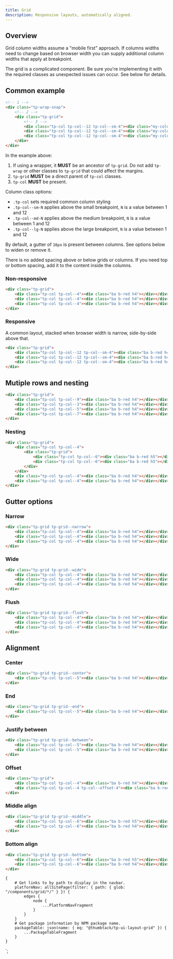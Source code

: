 ```yaml
---
title: Grid
description: Responsive layouts, automatically aligned.
---
```



<ComponentHeader data={props.data} />

## Overview

Grid column widths assume a "mobile first" approach. If columns widths need to change based on browser width you can supply additional column widths that apply at breakpoint.

The grid is a complicated component. Be sure you're implementing it with the required classes as unexpected issues can occur. See below for details.

## Common example

```html shouldRender=false
<!-- 1 -->
<div class="tp-wrap-snap">
    <!-- 2 -->
    <div class="tp-grid">
        <!-- 3 -->
        <div class="tp-col tp-col--12 tp-col--sm-4"><div class="my-column-content"></div></div>
        <div class="tp-col tp-col--12 tp-col--sm-4"><div class="my-column-content"></div></div>
        <div class="tp-col tp-col--12 tp-col--sm-4"><div class="my-column-content"></div></div>
    </div>
</div>
```

In the example above:

1. If using a wrapper, it **MUST** be an ancestor of `tp-grid`. Do not add `tp-wrap` or other classes to `tp-grid` that could affect the margins.
2. `tp-grid` **MUST** be a direct parent of `tp-col` classes.
3. `tp-col` **MUST** be present.

Column class options:

-   `.tp-col` sets required common column styling
-   `.tp-col--sm-N` applies above the small breakpoint, `N` is a value between 1 and 12
-   `.tp-col--md-N` applies above the medium breakpoint, `N` is a value between 1 and 12
-   `.tp-col--lg-N` applies above the large breakpoint, `N` is a value between 1 and 12

By default, a gutter of `16px` is present between columns. See options below to widen or remove it.

There is no added spacing above or below grids or columns. If you need top or bottom spacing, add it to the content inside the columns.

### Non-responsive

```html
<div class="tp-grid">
    <div class="tp-col tp-col--4"><div class="ba b-red h4"></div></div>
    <div class="tp-col tp-col--4"><div class="ba b-red h4"></div></div>
    <div class="tp-col tp-col--4"><div class="ba b-red h4"></div></div>
</div>
```

### Responsive

A common layout, stacked when browser width is narrow, side-by-side above that.

```html
<div class="tp-grid">
    <div class="tp-col tp-col--12 tp-col--sm-4"><div class="ba b-red h4"></div></div>
    <div class="tp-col tp-col--12 tp-col--sm-4"><div class="ba b-red h4"></div></div>
    <div class="tp-col tp-col--12 tp-col--sm-4"><div class="ba b-red h4"></div></div>
</div>
```

## Mutiple rows and nesting

```html
<div class="tp-grid">
    <div class="tp-col tp-col--9"><div class="ba b-red h4"></div></div>
    <div class="tp-col tp-col--3"><div class="ba b-red h4"></div></div>
    <div class="tp-col tp-col--5"><div class="ba b-red h4"></div></div>
    <div class="tp-col tp-col--7"><div class="ba b-red h4"></div></div>
</div>
```

### Nesting

```html
<div class="tp-grid">
    <div class="tp-col tp-col--4">
        <div class="tp-grid">
            <div class="tp-col tp-col--6"><div class="ba b-red h5"></div></div>
            <div class="tp-col tp-col--6"><div class="ba b-red h5"></div></div>
        </div>
    </div>
    <div class="tp-col tp-col--4"><div class="ba b-red h4"></div></div>
    <div class="tp-col tp-col--4"><div class="ba b-red h4"></div></div>
</div>
```

## Gutter options

### Narrow

```html
<div class="tp-grid tp-grid--narrow">
    <div class="tp-col tp-col--4"><div class="ba b-red h4"></div></div>
    <div class="tp-col tp-col--4"><div class="ba b-red h4"></div></div>
    <div class="tp-col tp-col--4"><div class="ba b-red h4"></div></div>
</div>
```

### Wide

```html
<div class="tp-grid tp-grid--wide">
    <div class="tp-col tp-col--4"><div class="ba b-red h4"></div></div>
    <div class="tp-col tp-col--4"><div class="ba b-red h4"></div></div>
    <div class="tp-col tp-col--4"><div class="ba b-red h4"></div></div>
</div>
```

### Flush

```html
<div class="tp-grid tp-grid--flush">
    <div class="tp-col tp-col--4"><div class="ba b-red h4"></div></div>
    <div class="tp-col tp-col--4"><div class="ba b-red h4"></div></div>
    <div class="tp-col tp-col--4"><div class="ba b-red h4"></div></div>
</div>
```

## Alignment

### Center

```html
<div class="tp-grid tp-grid--center">
    <div class="tp-col tp-col--5"><div class="ba b-red h4"></div></div>
</div>
```

### End

```html
<div class="tp-grid tp-grid--end">
    <div class="tp-col tp-col--5"><div class="ba b-red h4"></div></div>
</div>
```

### Justify between

```html
<div class="tp-grid tp-grid--between">
    <div class="tp-col tp-col--5"><div class="ba b-red h4"></div></div>
    <div class="tp-col tp-col--5"><div class="ba b-red h4"></div></div>
</div>
```

### Offset

```html
<div class="tp-grid">
    <div class="tp-col tp-col--4"><div class="ba b-red h4"></div></div>
    <div class="tp-col tp-col--4 tp-col--offset-4"><div class="ba b-red h4"></div></div>
</div>
```

### Middle align

```html
<div class="tp-grid tp-grid--middle">
    <div class="tp-col tp-col--6"><div class="ba b-red h5"></div></div>
    <div class="tp-col tp-col--6"><div class="ba b-red h4"></div></div>
</div>
```

### Bottom align

```html
<div class="tp-grid tp-grid--bottom">
    <div class="tp-col tp-col--6"><div class="ba b-red h5"></div></div>
    <div class="tp-col tp-col--6"><div class="ba b-red h4"></div></div>
</div>
```

<ComponentFooter data={props.data} />

    {
        # Get links to by path to display in the navbar.
        platformNav: allSitePage(filter: { path: { glob: "/components/grid/*/" } }) {
            edges {
                node {
                    ...PlatformNavFragment
                }
            }
        }
        # Get package information by NPM package name.
        packageTable: json(name: { eq: "@thumbtack/tp-ui-layout-grid" }) {
            ...PackageTableFragment
        }
    }
`;
